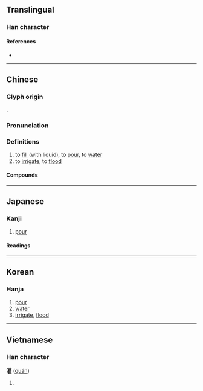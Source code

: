 {{also|潅}}
{{character info/new}}
==Translingual==

===Han character===
{{Han char|rn=85|rad=水|as=18|sn=21|four=34114|canj=ETRG|ids=⿰氵雚}}

====References====
* {{Han ref|kx=0662.350|dkj=18759|dj=1071.300|hdz=31786.130|uh=704C|ud=28748|bh=C4E9|bd=50409}}

----

==Chinese==
{{zh-forms}}

===Glyph origin===
{{Han etym}}
{{Han compound|水|雚|c1=s|c2=p|t1=water|ls=psc}}.

===Pronunciation===
{{zh-pron
|m=guàn
|c=gun3
|h=pfs=kon
|mn=koàn
|mn-t=guêng3
|mc=y
|oc=y
|cat=v
}}

===Definitions===
{{zh-hanzi}}

# to [[fill]] (with liquid), to [[pour]], to [[water]]
# to [[irrigate]], to [[flood]]

====Compounds====
{{zh-der|fold=1|倒灌|冬灌|半灌木|叢灌|噴灑灌溉|如湯灌雪|如雷灌耳|抱甕灌圃|排灌|提灌|春灌|海水倒灌|淹灌|溝灌|漫灌|潛灌|澆灌|灌區|灌口二郎|灌唱片|灌園食力|灌夫罵坐|灌救|灌木|灌水|灌注|灌注器|灌溉|灌溉工程|灌溉渠|灌滌|灌漿|灌灌|灌瓜之義|灌籃|灌精兒|灌腸|灌膿|灌輸|灌迷湯|灌酒|灌醉|灌錄|灌音|灌頂|灌香腸|灌黃湯|畦溝灌溉|盤灌法|絳灌|罵坐灌夫|自流灌溉|莽灌夫|負壺灌區|輪流灌溉|醍醐灌頂|錄灌}}

{{zh-cat|Intermediate}}

----

==Japanese==
{{ja-kanji forms|潅|灌}}
===Kanji===
{{ja-kanji|grade=|rs=水18|shin=潅}}

# [[pour]]

====Readings====
{{ja-readings
|on=かん
|kun=そそ-ぐ
}}

----

==Korean==

===Hanja===
{{ko-hanja|hangeul=관}}

# [[pour]]
# [[water]]
# [[irrigate]], [[flood]]

----

==Vietnamese==

===Han character===
'''灌''' ([[quán]])

# {{defn|lang=vi}}

{{cln|vi|Han tu}}